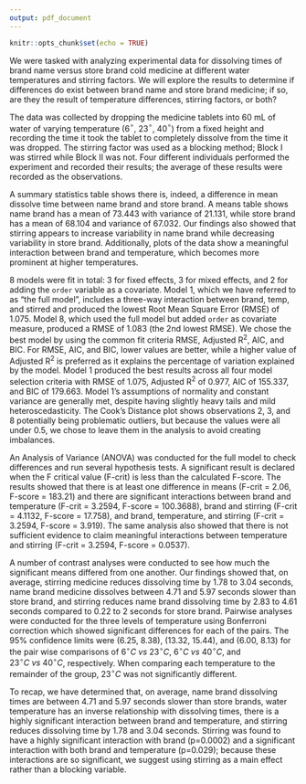 ```yaml
---
output: pdf_document
---
```


```r
knitr::opts_chunk$set(echo = TRUE)
```

We were tasked with analyzing experimental data for dissolving times of brand name versus store brand cold medicine at
different water temperatures and stirring factors. We will explore the results to determine if differences do exist
between brand name and store brand medicine; if so, are they the result of temperature differences, stirring factors,
or both? 

The data was collected by dropping the medicine tablets into 60 mL of water of varying temperature (6$^\circ$, 23$^\circ$, 40$^\circ$) from a fixed height and recording the time it took the tablet to completely dissolve from the time it was dropped. The stirring factor was used as a blocking method; Block I was stirred while Block II was not. Four different individuals performed the experiment and recorded their results; the average of these results were recorded
as the observations.  

A summary statistics table shows there is, indeed, a difference in mean dissolve time between name brand and store brand. A means table shows name brand has a mean of 73.443 with variance of 21.131, while store brand has a mean of 68.104 and variance of 67.032. Our findings also showed that stirring appears to increase variability in name brand while decreasing variability in store brand. Additionally, plots of the data show a meaningful interaction between brand and temperature, which becomes more prominent at higher temperatures.

8 models were fit in total: 3 for fixed effects, 3 for mixed effects, and 2 for adding the `order` variable as a covariate. Model 1, which we have referred to as "the full model", includes a three-way interaction between brand, temp, and stirred and produced the lowest Root Mean Square Error (RMSE) of 1.075. Model 8, which used the full model but added `order` as covariate measure, produced a RMSE of 1.083 (the 2nd lowest RMSE). We chose the best model by using the common fit criteria RMSE, Adjusted R^2^, AIC, and BIC. For RMSE, AIC, and BIC, lower values are better, while a higher value of Adjusted R^2^ is preferred as it explains the percentage of variation explained by the model. Model 1 produced the best results across all four model selection criteria with RMSE of 1.075, Adjusted R^2^ of 0.977, AIC of 155.337, and BIC of 179.663. Model 1's assumptions of normality and constant variance are generally met, despite having slightly heavy tails and mild heteroscedasticity. The Cook's Distance plot shows observations 2, 3, and 8 potentially being problematic outliers, but because the values were all under 0.5, we chose to leave them in the analysis to avoid creating imbalances.

An Analysis of Variance (ANOVA) was conducted for the full model to check differences and run several hypothesis tests. A significant result is declared when the F critical value (F-crit) is less than the calculated F-score. The results showed that there is at least one difference in means (F-crit = 2.06, F-score = 183.21) and there are significant interactions between brand and temperature (F-crit = 3.2594, F-score = 100.3688), brand and stirring (F-crit = 4.1132, F-score = 17.758), and brand, temperature, and stirring (F-crit = 3.2594, F-score = 3.919). The same analysis also showed that there is not sufficient evidence to claim meaningful interactions between temperature and stirring (F-crit = 3.2594, F-score = 0.0537).  

A number of contrast analyses were conducted to see how much the significant means differed from one another. Our findings showed that, on average, stirring medicine reduces dissolving time by 1.78 to 3.04 seconds, name brand medicine dissolves between 4.71 and 5.97 seconds slower than store brand, and stirring reduces name brand dissolving time by 2.83 to 4.61 seconds compared to 0.22 to 2 seconds for store brand. Pairwise analyses were conducted for the three levels of temperature using Bonferroni correction which showed significant differences for each of the pairs. The 95% confidence limits were (6.25, 8.38), (13.32, 15.44), and (6.00, 8.13) for the pair wise comparisons of $6^\circ C~vs~23^\circ C$, $6^\circ C~vs~40^\circ C$, and $23^\circ C~vs~40^\circ C$, respectively. When comparing each temperature to the remainder of the group, $23^\circ C$ was not significantly different.  

To recap, we have determined that, on average, name brand dissolving times are between 4.71 and 5.97 seconds slower than store brands, water temperature has an inverse relationship with dissolving times, there is a highly significant interaction between brand and temperature, and stirring reduces dissolving time by 1.78 and 3.04 seconds. Stirring was found to have a highly significant interaction with brand (p=0.0002) and a significant interaction with both brand and temperature (p=0.029); because these interactions are so significant, we suggest using stirring as a main effect rather than a blocking variable.


